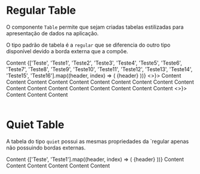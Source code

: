 

<Meta title='Data Display/Table' />

# Regular Table

O componente `Table` permite que sejam criadas tabelas estilizadas para apresentação de dados na aplicação.

O tipo padrão de tabela é a `regular` que se diferencia do outro tipo disponível devido a borda externa que a compõe.

<Canvas>
  <Story
    name='Regular'
    parameters={{
      design: {
        type: 'figma',
        url: 'https://www.figma.com/file/O3bKxIcsj2rc1FNIRclJyT/Saturn-System?node-id=484%3A8489'
      }
    }}
  >
    <ThemeProvider>
      <Table type='regular'>
        <TableContent as='thead'>
          <TableData>
            <Checkbox />
            <Typography fontWeight={1} fontSize={3} lineHeight={3}>
              Content
            </Typography>
          </TableData>
          {['Teste', 'Teste1', 'Teste2', 'Teste3', 'Teste4', 'Teste5', 'Teste6', 'Teste7', 'Teste8', 'Teste9', 'Teste10', 'Teste11', 'Teste12', 'Teste13', 'Teste14', 'Teste15', 'Teste16'].map((header, index) => (
            <TableData key={index}>
              <Typography fontWeight={1} fontSize={3} lineHeight={3}>
                {header}
              </Typography>
            </TableData>
          ))}
        </TableContent>
        <TableContent>
          <TableRow actions={() => <><Icon icon='edit' /><Icon icon='delete' /></>}>
            <TableData as='td'>
              <Checkbox />
              <Typography color='gray.800'>Content</Typography>
            </TableData>
            <TableData>
              <Typography color='gray.800'>Content</Typography>
            </TableData>
            <TableData>
              <Typography color='gray.800'>Content</Typography>
            </TableData>
            <TableData>
              <Typography color='gray.800'>Content</Typography>
            </TableData>
            <TableData>
              <Typography color='gray.800'>Content</Typography>
            </TableData>
            <TableData>
              <Typography color='gray.800'>Content</Typography>
            </TableData>
            <TableData>
              <Typography color='gray.800'>Content</Typography>
            </TableData>
            <TableData>
              <Typography color='gray.800'>Content</Typography>
            </TableData>
            <TableData>
              <Typography color='gray.800'>Content</Typography>
            </TableData>
            <TableData>
              <Typography color='gray.800'>Content</Typography>
            </TableData>
            <TableData>
              <Typography color='gray.800'>Content</Typography>
            </TableData>
            <TableData>
              <Typography color='gray.800'>Content</Typography>
            </TableData>
            <TableData>
              <Typography color='gray.800'>Content</Typography>
            </TableData>
            <TableData>
              <Typography color='gray.800'>Content</Typography>
            </TableData>
            <TableData>
              <Typography color='gray.800'>Content</Typography>
            </TableData>
            <TableData>
              <Typography color='gray.800'>Content</Typography>
            </TableData>
            <TableData>
              <Typography color='gray.800'>Content</Typography>
            </TableData>
            <TableData>
              <Typography color='gray.800'>Content</Typography>
            </TableData>
          </TableRow>
          <TableRow actions={() => <><Icon icon='edit' /><Icon icon='delete' /></>}>
            <TableData as='td'>
              <Typography color='gray.800'>Content</Typography>
            </TableData>
            <TableData as='td'>
              <Typography color='gray.800'>Content</Typography>
            </TableData>
            <TableData as='td'>
              <Tag color='primary'>Content</Tag>
            </TableData>
          </TableRow>
        </TableContent>
      </Table>
    </ThemeProvider>
  </Story>
</Canvas>

# Quiet Table

A tabela do tipo `quiet` possui as mesmas propriedades da `regular apenas não possuindo bordas externas.

<Canvas>
  <Story
    name='Quiet'
    parameters={{
      design: {
        type: 'figma',
        url: 'https://www.figma.com/file/O3bKxIcsj2rc1FNIRclJyT/Saturn-System?node-id=484%3A8489'
      }
    }}
  >
    <ThemeProvider>
      <Table type='quiet'>
        <TableContent as='thead'>
          <TableData>
            <Checkbox />
            <Typography fontWeight={1} fontSize={3} lineHeight={3}>
              Content
            </Typography>
          </TableData>
          {['Teste', 'Teste1'].map((header, index) => (
            <TableData key={index}>
              <Typography fontWeight={1} fontSize={3} lineHeight={3}>
                {header}
              </Typography>
            </TableData>
          ))}
        </TableContent>
        <TableContent>
          <TableRow>
            <TableData as='td'>
              <Checkbox />
              <Typography color='gray.800'>Content</Typography>
            </TableData>
            <TableData>
              <Typography color='gray.800'>Content</Typography>
            </TableData>
            <TableData>
              <Typography color='gray.800'>Content</Typography>
            </TableData>
          </TableRow>
          <TableRow>
            <TableData as='td'>
              <Typography color='gray.800'>Content</Typography>
            </TableData>
            <TableData as='td'>
              <Typography color='gray.800'>Content</Typography>
            </TableData>
            <TableData as='td'>
              <Tag color='primary'>Content</Tag>
            </TableData>
          </TableRow>
        </TableContent>
      </Table>
    </ThemeProvider>
  </Story>
</Canvas>

<ArgsTable of={Table} />
